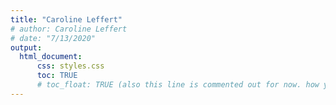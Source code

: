 ```yaml
---
title: "Caroline Leffert"
# author: Caroline Leffert
# date: "7/13/2020"
output: 
  html_document:
      css: styles.css
      toc: TRUE
      # toc_float: TRUE (also this line is commented out for now. how you comment out lines is by doing command-shift-c)
---
```



